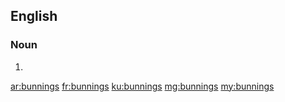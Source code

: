 ==English==

===Noun===
{{head|en}}

# {{plural of|bunning}}

[[ar:bunnings]]
[[fr:bunnings]]
[[ku:bunnings]]
[[mg:bunnings]]
[[my:bunnings]]